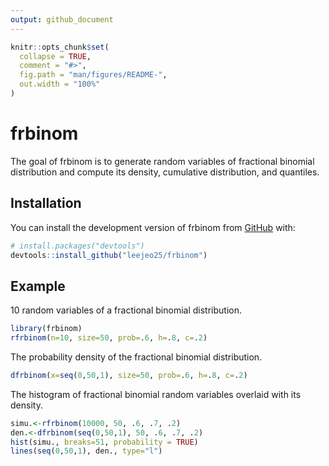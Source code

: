 ```yaml
---
output: github_document
---
```


<!-- README.md is generated from README.Rmd. Please edit that file -->

```r
knitr::opts_chunk$set(
  collapse = TRUE,
  comment = "#>",
  fig.path = "man/figures/README-",
  out.width = "100%"
)
```

# frbinom

<!-- badges: start -->
<!-- badges: end -->

The goal of frbinom is to generate random variables of fractional binomial distribution and compute its density, cumulative distribution, and quantiles. 

## Installation

You can install the development version of frbinom from [GitHub](https://github.com/) with:

``` r
# install.packages("devtools")
devtools::install_github("leejeo25/frbinom")
```

## Example

10 random variables of a fractional binomial distribution.

```r
library(frbinom)
rfrbinom(n=10, size=50, prob=.6, h=.8, c=.2)
```

The probability density of the fractional binomial distribution.

```r
dfrbinom(x=seq(0,50,1), size=50, prob=.6, h=.8, c=.2)
```

The histogram of fractional binomial random variables overlaid with its density.
```r
simu.<-rfrbinom(10000, 50, .6, .7, .2)
den.<-dfrbinom(seq(0,50,1), 50, .6, .7, .2)
hist(simu., breaks=51, probability = TRUE)
lines(seq(0,50,1), den., type="l")
```


